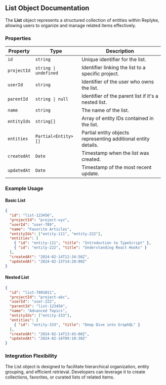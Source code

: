 ## List Object Documentation

The **List** object represents a structured collection of entities within Replyke, allowing users to organize and manage related items effectively.

### Properties

| **Property**     | **Type**                                      | **Description**                                                   |
| --------------- | --------------------------------------------- | ----------------------------------------------------------------- |
| `id`            | `string`                                      | Unique identifier for the list.                                  |
| `projectId`     | `string \| undefined`                         | Identifier linking the list to a specific project.               |
| `userId`        | `string`                                      | Identifier of the user who owns the list.                        |
| `parentId`      | `string \| null`                              | Identifier of the parent list if it's a nested list.             |
| `name`          | `string`                                      | The name of the list.                                            |
| `entityIds`     | `string[]`                                    | Array of entity IDs contained in the list.                      |
| `entities`      | `Partial<Entity>[]`                           | Partial entity objects representing additional entity details.   |
| `createdAt`     | `Date`                                        | Timestamp when the list was created.                            |
| `updatedAt`     | `Date`                                        | Timestamp of the most recent update.                            |

### Example Usage

#### Basic List
```json
{
  "id": "list-123456",
  "projectId": "project-xyz",
  "userId": "user-789",
  "name": "Favorite Articles",
  "entityIds": ["entity-111", "entity-222"],
  "entities": [
    { "id": "entity-111", "title": "Introduction to TypeScript" },
    { "id": "entity-222", "title": "Understanding React Hooks" }
  ],
  "createdAt": "2024-02-14T12:34:56Z",
  "updatedAt": "2024-02-15T14:20:00Z"
}
```

#### Nested List
```json
{
  "id": "list-7891011",
  "projectId": "project-abc",
  "userId": "user-222",
  "parentId": "list-123456",
  "name": "Advanced Topics",
  "entityIds": ["entity-333"],
  "entities": [
    { "id": "entity-333", "title": "Deep Dive into GraphQL" }
  ],
  "createdAt": "2024-02-14T13:45:00Z",
  "updatedAt": "2024-02-16T09:10:30Z"
}
```

### Integration Flexibility
The List object is designed to facilitate hierarchical organization, entity grouping, and efficient retrieval. Developers can leverage it to create collections, favorites, or curated lists of related items.

